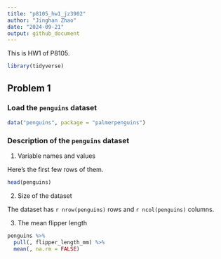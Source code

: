 ```yaml
---
title: "p8105_hw1_jz3902"
author: "Jinghan Zhao"
date: "2024-09-21"
output: github_document
---
```


This is HW1 of P8105.

```r
library(tidyverse)
```

## Problem 1

### Load the `penguins` dataset

```r
data("penguins", package = "palmerpenguins")
```

### Description of the `penguins` dataset

1.  Variable names and values

Here's the first few rows of them.

```r
head(penguins)
```


2.  Size of the dataset

The dataset has `r nrow(penguins)` rows and `r ncol(penguins)` columns.


3.  The mean flipper length

```r
penguins %>% 
  pull(, flipper_length_mm) %>% 
  mean(, na.rm = FALSE)
```





